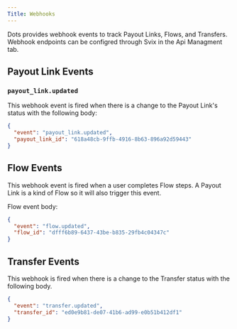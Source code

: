 ```yaml
---
Title: Webhooks
---
```


Dots provides webhook events to track Payout Links, Flows, and Transfers. Webhook endpoints can be configred through Svix in the Api Managment tab.

## Payout Link Events

### `payout_link.updated`

This webhook event is fired when there is a change to the Payout Link's status with the following body:

```json
{
  "event": "payout_link.updated",
  "payout_link_id": "618a48cb-9ffb-4916-8b63-896a92d59443"
}
```

## Flow Events

This webhook event is fired when a user completes Flow steps. A Payout Link is a kind of Flow so it will also trigger this event.

Flow event body:

```json
{
  "event": "flow.updated",
  "flow_id": "dfff6b89-6437-43be-b835-29fb4c04347c"
}
```

## Transfer Events

This webhook is fired when there is a change to the Transfer status with the following body.

```json
{
  "event": "transfer.updated",
  "transfer_id": "ed0e9b81-de07-41b6-ad99-e0b51b412df1"
}
```
